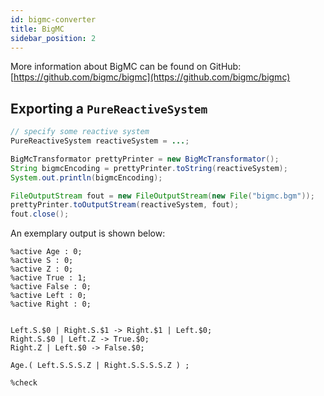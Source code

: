 ```yaml
---
id: bigmc-converter
title: BigMC
sidebar_position: 2
---
```


More information about BigMC can be found on GitHub: [https://github.com/bigmc/bigmc](https://github.com/bigmc/bigmc)

## Exporting a `PureReactiveSystem`

```java
// specify some reactive system
PureReactiveSystem reactiveSystem = ...;

BigMcTransformator prettyPrinter = new BigMcTransformator();
String bigmcEncoding = prettyPrinter.toString(reactiveSystem);
System.out.println(bigmcEncoding);

FileOutputStream fout = new FileOutputStream(new File("bigmc.bgm"));
prettyPrinter.toOutputStream(reactiveSystem, fout);
fout.close();
```

An exemplary output is shown below:

```text
%active Age : 0;
%active S : 0;
%active Z : 0;
%active True : 1;
%active False : 0;
%active Left : 0;
%active Right : 0;


Left.S.$0 | Right.S.$1 -> Right.$1 | Left.$0;
Right.S.$0 | Left.Z -> True.$0;
Right.Z | Left.$0 -> False.$0;

Age.( Left.S.S.S.Z | Right.S.S.S.S.Z ) ;

%check
```